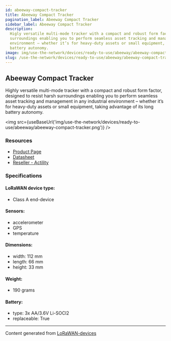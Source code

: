```yaml
---
id: abeeway-compact-tracker
title: Abeeway Compact Tracker
pagination_label: Abeeway Compact Tracker
sidebar_label: Abeeway Compact Tracker
description:
  Higly versatile multi-mode tracker with a compact and robust form factor, designed to resist harsh
  surroundings enabling you to perform seamless asset tracking and management in any industrial
  environment – whether it’s for heavy-duty assets or small equipment, taking advantage of its long
  battery autonomy.
image: img/use-the-network/devices/ready-to-use/abeeway/abeeway-compact-tracker.png
slug: /use-the-network/devices/ready-to-use/abeeway/abeeway-compact-tracker
---
```



## Abeeway Compact Tracker

Highly versatile multi-mode tracker with a compact and robust form factor, designed to resist harsh
surroundings enabling you to perform seamless asset tracking and management in any industrial
environment – whether it’s for heavy-duty assets or small equipment, taking advantage of its long
battery autonomy.

<img
  src={useBaseUrl('img/use-the-network/devices/ready-to-use/abeeway/abeeway-compact-tracker.png')}
/>

### Resources

- [Product Page](https://www.abeeway.com/compact-tracker/)
- [Datasheet](https://www.abeeway.com/wp-content/uploads/2023/05/Abeeway_Compact-data-sheet_2023-v2.0.pdf)
- [Reseller - Actility](https://market.thingpark.com/abeeway-compact-tracker.html)

### Specifications

#### LoRaWAN device type:

- Class A end-device

#### Sensors:

- accelerometer
- GPS
- temperature

#### Dimensions:

- width: 112 mm
- length: 66 mm
- height: 33 mm

#### Weight:

- 190 grams

#### Battery:

- type: 3x AA/3.6V Li-SOCl2
- replaceable: True

---

Content generated from [LoRaWAN-devices](https://github.com/TheThingsNetwork/lorawan-devices)
